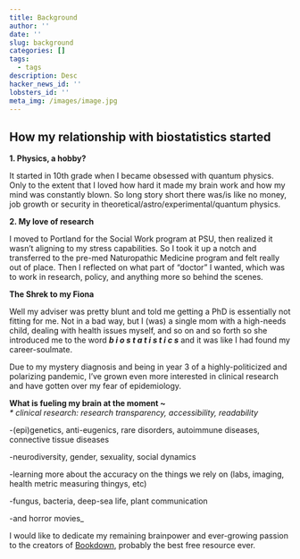 ```yaml
---
title: Background
author: ''
date: ''
slug: background
categories: []
tags:
  - tags
description: Desc
hacker_news_id: ''
lobsters_id: ''
meta_img: /images/image.jpg
---
```



## How my relationship with biostatistics started   


**1. Physics, a hobby?**   

It started in 10th grade when I became obsessed with quantum physics. Only to the extent that I loved how hard it made my brain work and how my mind was constantly blown. So long story short there was/is like no money, job growth or security in theoretical/astro/experimental/quantum physics.  

**2. My love of research**  

I moved to Portland for the Social Work program at PSU, then realized it wasn’t aligning to my stress capabilities. So I took it up a notch and transferred to the pre-med Naturopathic Medicine program and felt really out of place. Then I reflected on what part of “doctor” I wanted, which was to work in research, policy, and anything more so behind the scenes.  

**The Shrek to my Fiona**  

Well my adviser was pretty blunt and told me getting a PhD is essentially not fitting for me. Not in a bad way, but I (was) a single mom with a high-needs child, dealing with health issues myself, and so on and so forth so she introduced me to the word **_b i o s t a t i s t i c s_** and it was like I had found my career-soulmate.   


Due to my mystery diagnosis and being in year 3 of a highly-politicized and polarizing pandemic, I’ve grown even more interested in clinical research and have gotten over my fear of epidemiology.   


**What is fueling my brain at the moment ~**   
_* clinical research: research transparency, accessibility, readability_  

-(epi)genetics, anti-eugenics, rare disorders, autoimmune diseases, connective tissue diseases  

-neurodiversity, gender, sexuality, social dynamics  

-learning more about the accuracy on the things we rely on (labs, imaging, health metric measuring thingys, etc)  

-fungus, bacteria, deep-sea life, plant communication  

-and horror movies_  


I would like to dedicate my remaining brainpower and ever-growing passion to the creators of [Bookdown](https://bookdown.org/), probably the best free resource ever.  




